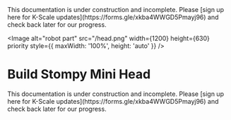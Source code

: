 

<Callout type="warning" emoji="⚠️">
This documentation is under construction and incomplete. Please [sign up here for K-Scale updates](https://forms.gle/xkba4WWGD5Pmayj96) and check back later for our progress.
</Callout>

<Image
  alt="robot part"
  src="/head.png"
  width={1200}
  height={630}
  priority
  style={{ maxWidth: '100%', height: 'auto' }}
/>


# Build Stompy Mini Head

<Callout type="warning" emoji="⚠️">
This documentation is under construction and incomplete. Please [sign up here for K-Scale updates](https://forms.gle/xkba4WWGD5Pmayj96) and check back later for our progress.
</Callout>

